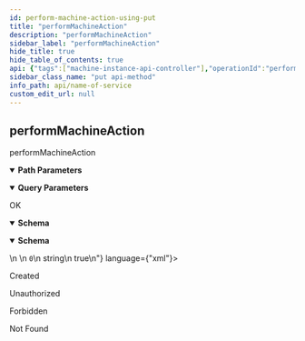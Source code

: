 ```yaml
---
id: perform-machine-action-using-put
title: "performMachineAction"
description: "performMachineAction"
sidebar_label: "performMachineAction"
hide_title: true
hide_table_of_contents: true
api: {"tags":["machine-instance-api-controller"],"operationId":"performMachineActionUsingPUT","parameters":[{"name":"action","in":"query","description":"action","required":true,"schema":{"type":"string","enum":["ADD_APP","ATTACK_ALERT","BACKUP","CREATE_VIRTUAL_MACHINE","DEPLOY_VERSION","DESTROY_TEMPLATE","DESTROY_VIRTUAL_MACHINE","DOWNLOAD_TEMPLATE","EXT_LOG_INTEGRATE","FINISH_DEPLOYMENT","GENERATE_ANALYTICS","GENERATE_REPORT","NIC_STATE_CHANGE","PACKET_CAPTURE","PAUSE_SCAN","REBOOT_VIRTUAL_MACHINE","RELOAD_APP","REMOVE_APP","REMOVE_LICENSE_EXPIRY","REMOVE_SCAN","RESTART_SERVER","RESTART_SERVICE","RESTORE","RESUME_SCAN","SEND_NOTIFICATION","SET_LICENSE_EXPIRY","SHUTDOWN_VIRTUAL_MACHINE","START_SCAN","START_VIRTUAL_MACHINE","STATUS","SYNC_STATUS","UPDATE_LEARNING","UPDATE_LICENSE","UPDATE_REPORT_FORMAT","UPDATE_SIGNATURES","UPDATE_VIRTUAL_MACHINE"]}},{"name":"instanceId","in":"path","description":"instanceId","required":true,"schema":{"type":"string"}},{"name":"machineId","in":"path","description":"machineId","required":true,"schema":{"type":"string"}}],"responses":{"200":{"description":"OK","content":{"application/json":{"schema":{"type":"object","properties":{"args":{"type":"array","items":{"type":"object"}},"code":{"type":"integer","format":"int32"},"message":{"type":"string"},"valid":{"type":"boolean"}},"title":"SimpleResponse"}},"application/xml":{"schema":{"type":"object","properties":{"args":{"type":"array","items":{"type":"object"}},"code":{"type":"integer","format":"int32"},"message":{"type":"string"},"valid":{"type":"boolean"}},"title":"SimpleResponse"}}}},"201":{"description":"Created"},"401":{"description":"Unauthorized"},"403":{"description":"Forbidden"},"404":{"description":"Not Found"}},"description":"performMachineAction","method":"put","path":"/api/instance/{instanceId}/machine/{machineId}/action","servers":[{"url":"//localhost:8080"}],"info":{"description":"API Endpoint Decoration","version":"1.0.0","title":"NAME OF SERVICE","contact":{"name":"Dev-Team","url":"https://www.dev-team.com/","email":"dev-team@gmail.com"},"license":{"name":"Apache 2.0","url":"http://www.apache.org/licenses/LICENSE-2.0.html"}},"postman":{"name":"performMachineAction","description":{"type":"text/plain"},"url":{"path":["api","instance",":instanceId","machine",":machineId","action"],"host":["{{baseUrl}}"],"query":[{"disabled":false,"description":{"content":"(Required) action","type":"text/plain"},"key":"action","value":""}],"variable":[{"disabled":false,"description":{"content":"(Required) instanceId","type":"text/plain"},"type":"any","value":"","key":"instanceId"},{"disabled":false,"description":{"content":"(Required) machineId","type":"text/plain"},"type":"any","value":"","key":"machineId"}]},"header":[{"key":"Accept","value":"application/json"}],"method":"PUT"}}
sidebar_class_name: "put api-method"
info_path: api/name-of-service
custom_edit_url: null
---
```



## performMachineAction



performMachineAction

<details style={{"marginBottom":"1rem"}} data-collapsed={false} open={true}><summary style={{}}><strong>Path Parameters</strong></summary><div><ul><ParamsItem className={"paramsItem"} param={{"name":"instanceId","in":"path","description":"instanceId","required":true,"schema":{"type":"string"}}}></ParamsItem><ParamsItem className={"paramsItem"} param={{"name":"machineId","in":"path","description":"machineId","required":true,"schema":{"type":"string"}}}></ParamsItem></ul></div></details><details style={{"marginBottom":"1rem"}} data-collapsed={false} open={true}><summary style={{}}><strong>Query Parameters</strong></summary><div><ul><ParamsItem className={"paramsItem"} param={{"name":"action","in":"query","description":"action","required":true,"schema":{"type":"string","enum":["ADD_APP","ATTACK_ALERT","BACKUP","CREATE_VIRTUAL_MACHINE","DEPLOY_VERSION","DESTROY_TEMPLATE","DESTROY_VIRTUAL_MACHINE","DOWNLOAD_TEMPLATE","EXT_LOG_INTEGRATE","FINISH_DEPLOYMENT","GENERATE_ANALYTICS","GENERATE_REPORT","NIC_STATE_CHANGE","PACKET_CAPTURE","PAUSE_SCAN","REBOOT_VIRTUAL_MACHINE","RELOAD_APP","REMOVE_APP","REMOVE_LICENSE_EXPIRY","REMOVE_SCAN","RESTART_SERVER","RESTART_SERVICE","RESTORE","RESUME_SCAN","SEND_NOTIFICATION","SET_LICENSE_EXPIRY","SHUTDOWN_VIRTUAL_MACHINE","START_SCAN","START_VIRTUAL_MACHINE","STATUS","SYNC_STATUS","UPDATE_LEARNING","UPDATE_LICENSE","UPDATE_REPORT_FORMAT","UPDATE_SIGNATURES","UPDATE_VIRTUAL_MACHINE"]}}}></ParamsItem></ul></div></details><div><ApiTabs><TabItem label={"200"} value={"200"}><div>

OK

</div><div><MimeTabs schemaType={"response"}><TabItem label={"application/json"} value={"application/json"}><SchemaTabs><TabItem label={"Schema"} value={"Schema"}><details style={{}} data-collapsed={false} open={true}><summary style={{"textAlign":"left"}}><strong>Schema</strong></summary><div style={{"textAlign":"left","marginLeft":"1rem"}}></div><ul style={{"marginLeft":"1rem"}}><SchemaItem collapsible={false} name={"args"} required={false} schemaName={"object[]"} qualifierMessage={undefined} schema={{"type":"array","items":{"type":"object"}}}></SchemaItem><SchemaItem collapsible={false} name={"code"} required={false} schemaName={"int32"} qualifierMessage={undefined} schema={{"type":"integer","format":"int32"}}></SchemaItem><SchemaItem collapsible={false} name={"message"} required={false} schemaName={"string"} qualifierMessage={undefined} schema={{"type":"string"}}></SchemaItem><SchemaItem collapsible={false} name={"valid"} required={false} schemaName={"boolean"} qualifierMessage={undefined} schema={{"type":"boolean"}}></SchemaItem></ul></details></TabItem><TabItem label={"Example (from schema)"} value={"Example (from schema)"}><ResponseSamples responseExample={"{\n  \"args\": [\n    {}\n  ],\n  \"code\": 0,\n  \"message\": \"string\",\n  \"valid\": true\n}"} language={"json"}></ResponseSamples></TabItem></SchemaTabs></TabItem><TabItem label={"application/xml"} value={"application/xml"}><SchemaTabs><TabItem label={"Schema"} value={"Schema"}><details style={{}} data-collapsed={false} open={true}><summary style={{"textAlign":"left"}}><strong>Schema</strong></summary><div style={{"textAlign":"left","marginLeft":"1rem"}}></div><ul style={{"marginLeft":"1rem"}}><SchemaItem collapsible={false} name={"args"} required={false} schemaName={"object[]"} qualifierMessage={undefined} schema={{"type":"array","items":{"type":"object"}}}></SchemaItem><SchemaItem collapsible={false} name={"code"} required={false} schemaName={"int32"} qualifierMessage={undefined} schema={{"type":"integer","format":"int32"}}></SchemaItem><SchemaItem collapsible={false} name={"message"} required={false} schemaName={"string"} qualifierMessage={undefined} schema={{"type":"string"}}></SchemaItem><SchemaItem collapsible={false} name={"valid"} required={false} schemaName={"boolean"} qualifierMessage={undefined} schema={{"type":"boolean"}}></SchemaItem></ul></details></TabItem><TabItem label={"Example (from schema)"} value={"Example (from schema)"}><ResponseSamples responseExample={"<root>\n  <args/>\n  <code>0</code>\n  <message>string</message>\n  <valid>true</valid>\n</root>"} language={"xml"}></ResponseSamples></TabItem></SchemaTabs></TabItem></MimeTabs></div></TabItem><TabItem label={"201"} value={"201"}><div>

Created

</div><div></div></TabItem><TabItem label={"401"} value={"401"}><div>

Unauthorized

</div><div></div></TabItem><TabItem label={"403"} value={"403"}><div>

Forbidden

</div><div></div></TabItem><TabItem label={"404"} value={"404"}><div>

Not Found

</div><div></div></TabItem></ApiTabs></div>
      